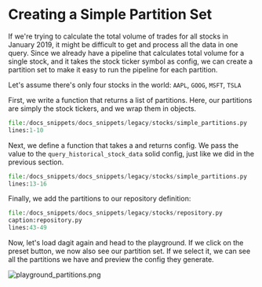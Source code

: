 
<DynamicMetaTags
  title="Creating a Simple Partition Set | Dagster"
  description="Dagster is a system for building modern data applications."
/>

# Creating a Simple Partition Set

If we're trying to calculate the total volume of trades for all stocks
in January 2019, it might be difficult to get and process all the data
in one query. Since we already have a pipeline that calculates total
volume for a single stock, and it takes the stock ticker symbol as
config, we can create a partition set to make it easy to run the
pipeline for each partition.

Let's assume there's only four stocks in the world: `AAPL`, `GOOG`,
`MSFT`, `TSLA`

First, we write a function that returns a list of partitions. Here, our
partitions are simply the stock tickers, and we wrap them in <PyObject module="dagster" object="Partition"/> objects.

```python literalinclude emphasize-lines=4-10 caption=repository.py
file:/docs_snippets/docs_snippets/legacy/stocks/simple_partitions.py
lines:1-10
```

Next, we define a function that takes a <PyObject module="dagster" object="Partition"/> and
returns config. We pass the <PyObject module="dagster" object="Partition"/> value
to the `query_historical_stock_data` solid config, just like we did in
the previous section.

```python literalinclude caption=repository.py
file:/docs_snippets/docs_snippets/legacy/stocks/simple_partitions.py
lines:13-16
```

Finally, we add the partitions to our repository definition:

```python literalinclude emphasize-lines=6
file:/docs_snippets/docs_snippets/legacy/stocks/repository.py
caption:repository.py
lines:43-49
```

Now, let's load dagit again and head to the playground. If we click on
the preset button, we now also see our partition set. If we select it,
we can see all the partitions we have and preview the config they
generate.

![playground_partitions.png](/assets/images/learn/guides/partitioning/playground_partitions.png)
